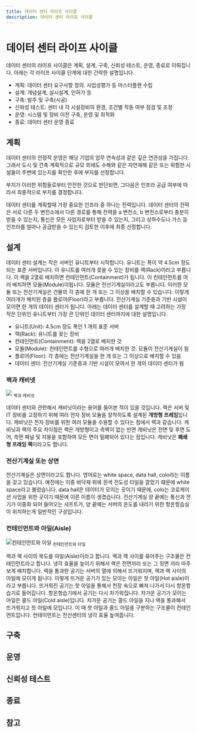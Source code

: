 ```yaml
---
title: 데이터 센터 라이프 사이클
description: 데이터 센터 라이프 사이클
---
```

# 데이터 센터 라이프 사이클
데이터 센터의 라이프 사이클은 계획, 설계, 구축, 신뢰성 테스트, 운영, 종료로 이뤄집니다. 아래는 각 라이프 사이클 단계에 대한 간략한 설명입니다.

* 계획: 데이터 센터 요구사항 정의. 사업성평가 등 마스터플랜 수립
* 설계: 개념설계, 실시설계, 인허가 등
* 구축: 발주 및 구축(시공)
* 신뢰성 테스트: 센터 내 각 시설장비의 환경, 조건별 작동 여부 점검 및 조정
* 운영: 시스템 및 장비 이전 구축, 운영 및 최적화
* 종료: 데이터 센터 운영 종료

## 계획
데이터 센터의 안정적 운영은 해당 기업의 업무 연속성과 같은 깊은 연관성을 가집니다. 그래서 도시 및 건축 계획적으로 규모 외에도 수해와 같은 자연재해 같은 또는 위험한 시설들이 주변에 있는지를 확인한 후에 부지를 선정합니다.

부지가 이러한 위험들로부터 안전한 것으로 판단되면, 그다음은 인프라 공급 여부에 따라서 최종적으로 부지를 결정합니다.

데이터 센터를 계획할때 가장 중요한 인프라 중 하나는 전력입니다. 데이터 센터의 전력은 서로 다른 두 변전소에서 다른 경로를 통해 전력을 a 변전소, b 변전소로부터 충분히 받을 수 있는지, 통신은 모든 사업자로부터 받을 수 있는지, 그리고 상하수도나 가스 등 인프라를 얼마나 공급받을 수 있는지 검토한 이후에 최종 선정합니다.

## 설계
데이터 센터 설계는 작은 서버인 유니트부터 시작합니다. 유니트는 폭이 약 4.5cm 정도 되는 표준 서버입니다. 이 유니트를 여러개 꽂을 수 있는 장비를 랙(Rack)이라고 부릅니다. 이 랙을 2열로 배치하면 컨테인먼트(Containment)가 됩니다. 이 컨테인먼트를 여러 배치하면 모듈(Module)이됩니다. 모듈은 전산기계실이라고도 부릅니다. 이러한 모듈 또는 전산기게실은 건물의 각 층에 한 개 또는 그 이상을 배치할 수 있습니다. 이렇게 여러개가 배치된 층을 플로어(Floor)라고 부릅니다. 전산기계실 기준층과 기반 시설이 모이면 한 개의 데이터 센터가 됩니다. 아래는 데이터 센터를 설계할 때 고려하는 가장 작은 단위인 유니트부터 가장 큰 단위인 데이터 센터까지에 대한 설명입니다. 

* 유니트(Unit): 4.5cm 정도 폭인 1 개의 표준 서버
* 랙(Rack): 유니트를 꽂는 장비
* 컨테인먼트(Containment): 랙을 2열로 배치한 것
* 모듈(Module): 컨테인먼트를 수형으로 여러개 배치한 것. 모듈이 전산기계실이 됨
* 플로어(Floor): 각 층에는 전산기계실을 한 개 또는 그 이상으로 배치할 수 있음
* 데이터 센터: 전산기계실 기준층과 기반 시설이 모여서 한 개의 데이터 센터가 됨

### 랙과 캐비넷
![](/images/datacenter/datacenter_rack_vs_cabinet.png)
<sub>랙과 캐비넷</sub>

데이터 센터와 관련해서 캐비닛이라는 용어를 들어본 적이 있을 것입니다. 랙은 서버 및 IT 장비를 고정하기 위해 여러 전자 장비 모듈을 장착하도록 설계된 **개방형 프레임**입니다.
캐비닛은 전자 장비를 위한 여러 모듈을 수용할 수 있다는 점에서 랙과 같습니다. 캐비닛과 랙의 주요 차이점은 랙은 개방형이고 측벽이 없는 반면
캐비닛은 전면 및 후면 도어, 측면 패널 및 지붕을 포함하여 모든 면이 밀폐되어 있다는 점입니다. 캐비닛은 **폐쇄형 프레임 랙**이라고도 합니다.

### 전산기계실 또는 상면
전산기계실은 상면이라고도 합니다. 영어로는 white space, data hall, colo라는 이름을 갖고 있습니다. 예전에는 이중 바닥재 위에 흰색 전도성 타일을 깔았기 떄문에 white space라고 불렀습니다. data hall은 데이터가 모이는 곳이기 때문에, colo는 코로케이션 사업을 위한 곳이기 때문에 이른 이름이 생겼습니다. 전산기계실 양 끝에는 통신과 전기가 이중화 되어 들어오는 샤프트가, 양 끝에는 서버의 온도를 내리기 위한 항온항습실이 위치하는게 일반적인 구성입니다.

### 컨테인먼트와 아일(Aisle)
![컨테인먼트와 아일](/images/datacenter/datacenter_03.png)
<sub>컨테인먼트와 아일</sub>

랙과 랙 사이의 복도를 아일(Aisle)이라고 합니다. 랙과 랙 사이를 묶어주는 구조물은 컨테인먼트라고 합니다. 냉각 효율을 높이기 위해서 랙은 전면끼리 또는 그 뒷면 끼리 마주보게 배치합니다. 랙을 통과한 공기는 서버의 열에 의해서 뜨거워지며, 랙과 랙 사이의 아일에 모이게 됩니다. 이렇게 뜨거운 공기가 있는 모이는 아일은 핫 아일(Hot aisle)이라고 부릅니다.
뜨거워진 공기는 핫 아일을 통해서 천장 속으로 빠져 나가서 다시 항온항습기로 들어갑니다. 항온항습기에서 공기는 다시 차가워집니다. 차가운 공기가 모이는 아일은 콜드 아일(Cold aisle)입니다. 차가운 공기는 콜드 아일을 지나 랙을 통과해서 뜨거워지고 핫 아일에 모입니다. 이 때 핫 아일과 콜드 아일을 구분하는 구조물이 컨테인먼트입니다. 컨테이먼트는 전산센터의 냉각 효율 높여줍니다.

## 구축

## 운영

## 신뢰성 테스트

## 종료

## 참고
